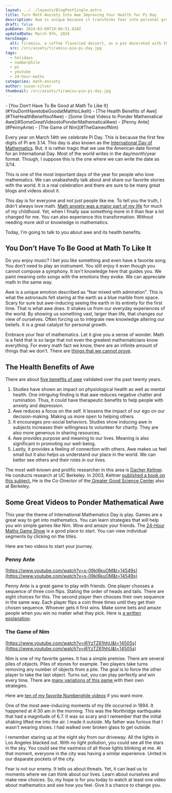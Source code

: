 ```yaml
---
layout: ../../layouts/BlogPostSingle.astro
title: Turn Math Anxiety Into Awe Improving Your Health for Pi Day
description: Awe is unique because it transforms fear into personal growth. In this way, math-anxious people can also enjoy Pi Day.
draft: false
pubDate: 2024-03-09T19:04:51.618Z
updatedDate: March 9th, 2024
heroImage:
  alt: Tiramisu, a coffee flavoried dessert, as a pie decorated with the Pi symbol for Pi day.
  src: /src/assets/tiramisu-pie-pi-day.jpg
tags:
  - holidays
  - numberphile
  - pi
  - youtube
  - 24-hour-maths
categories: math-anxiety
author: susan-silver
thumbnail: /src/assets/tiramisu-pie-pi-day.jpg
---
```


<Toc>
- [You Don’t Have To Be Good at Math To Like It](#YouDontHavetobeGoodatMathtoLikeIt)
- [The Health Benefits of Awe](#TheHealthBenefitsofAwe)
- [Some Great Videos to Ponder Mathematical Awe](#SomeGreatVideostoPonderMathematicalAwe)
  - [Penny Ante](#PennyAnte)
  - [The Game of Nim](#TheGameofNim)
</Toc>



Every year on March 14th we celebrate Pi Day. This is because the first few digits of Pi are 3.14. This day is also known as the [International Day of Mathematics](https://www.idm314.org/#theme2024). But, it is rather tragic that we use the American date format for an International Day. Most of the world writes in the day/month/year format. Though, I suppose this is the one where we can write the date as 3/14.

This is one of the most important days of the year for people who love mathematics. We can unabashedly talk about and share our favorite stories with the world. It is a real celebration and there are sure to be many great blogs and videos about it.

This day is for everyone and not just people like me. To tell you the truth, I didn't always love math. [Math anxiety was a major part of my life](https://beautyofmathematics.com/a-writers-illicit-love-affair-with-mathematics/) for much of my childhood. Yet, when I finally saw something more in it than fear a lot changed for me. You can also experience this transformation. Without needing more skill or knowledge in mathematics.

Today, I'm going to talk to you about awe and its health benefits.


## You Don’t Have To Be Good at Math To Like It <a name="YouDontHavetobeGoodatMathtoLikeIt"></a>

Do you enjoy music? I bet you like something and even have a favorite song. You don’t need to play an instrument. You still enjoy it even though you cannot compose a symphony. It isn't knowledge here that guides you. We paint meaning onto songs with the emotions they evoke. We can appreciate math in the same way.

Awe is a unique emotion described as “fear mixed with admiration". This is what the astronauts felt staring at the earth as a blue marble from space. Scary for sure but awe-inducing seeing the earth in its entirety for the first time. That is what awe does. It shakes us from our everyday experiences of the world. By showing us something vast, larger than life, that changes our view of ourselves. Often forcing us to integrate new knowledge altering our beliefs. It is a great catalyst for personal growth.

Embrace your fear of mathematics. Let it give you a sense of wonder. Math is a field that is so large that not even the greatest mathematicians know everything. For every math fact we know, there are an infinite amount of things that we don't. There are [things that we cannot prove](https://www.youtube.com/watch?v=I4pQbo5MQOs).


## The Health Benefits of Awe <a name="TheHealthBenefitsofAwe"></a>

There are about [five benefits of awe](https://www.ncbi.nlm.nih.gov/pmc/articles/PMC10018061/) validated over the past twenty years.



1. Studies have shown an impact on physiological health as well as mental health. One intriguing finding is that awe reduces negative chatter and rumination. Thus, it could have therapeutic benefits to help people with anxiety and depression.
2. Awe reduces a focus on the self. It lessens the impact of our ego on our decision-making. Making us more open to helping others.
3. It encourages pro-social behaviors. Studies show inducing awe in subjects increases their willingness to volunteer for charity. They are also more generous in sharing resources.
4. Awe provides purpose and meaning to our lives. Meaning is also significant in promoting our well-being.
5. Lastly, it provides a feeling of connection with others. Awe makes us feel small but it also helps us understand our place in the world. We can better see others and their roles in our lives.

The most well-known and prolific researcher in this area is [Dacher Keltner](https://psychology.berkeley.edu/people/dacher-keltner). He conducts research at UC Berkeley. In 2003, Keltner [published a book on this subject.](https://www.penguinrandomhouse.com/books/622175/awe-by-dacher-keltner/) He is the Co-Director of the[ Greater Good Science Center](https://greatergood.berkeley.edu/) also at Berkeley.

<a name="SomeGreatVideostoPonderMathematicalAwe"></a>
## Some Great Videos to Ponder Mathematical Awe 

This year the theme of International Mathematics Day is play. Games are a great way to get into mathematics. You can learn strategies that will help you win simple games like Nim. Wow and amaze your friends. The [24-Hour Maths Game Show](https://24hourmaths.com/gameshow) is a good place to start. You can view individual segments by clicking on the titles. 

Here are two videos to start your journey.


### Penny Ante <a name="PennyAnte"></a>

[https://www.youtube.com/watch?v=s-09kI6kuOM&t=14549s](https://www.youtube.com/watch?v=s-09kI6kuOM&t=14549s)

Penny Ante is a great game to play with friends. One player chooses a sequence of three coin flips. Stating the order of heads and tails. There are eight choices for this. The second player then chooses their own sequence in the same way. Each player flips a coin three times until they get their chosen sequence. Whoever gets it first wins. Make some bets and amaze people when you win no matter what they pick. Here is [a written explanation](https://plus.maths.org/content/os/issue55/features/nishiyama/index). 


### The Game of Nim <a name="TheGameofNim"></a>

[https://www.youtube.com/watch?v=j6YzTZ61hhU&t=14505s](https://www.youtube.com/watch?v=j6YzTZ61hhU&t=14505s)

Nim is one of my favorite games. It has a simple premise. There are several piles of objects. Piles of stones for example. Two players take turns removing any number of objects from a pile. The goal is to force the other player to take the last object. Turns out, you can play perfectly and win every time. There are [many variations of this game ](https://en.wikipedia.org/wiki/Nim)with their own strategies.

Here are [ten of my favorite Numberphile videos](https://beautyofmathematics.com/favorite-video-every-year-numberphile/) if you want more.  

One of the most awe-inducing moments of my life occurred in 1994. It happened at 4:30 am in the morning. This was the Northridge earthquake that had a magnitude of 6.7. It was so scary and I remember that the initial shaking lifted me into the air. I made it outside. My father was furious that I wasn't wearing shoes. I had walked over broken glass to get outside.

I remember staring up at the night sky from our driveway. All the lights in Los Angeles blacked out. With no light pollution, you could see all the stars in the sky. You could see the vastness of all those lights blinking at me. At that moment, everyone in the city was having a similar experience. United in our disparate pockets of the city.

Fear is not our enemy. It tells us about threats. Yet, it can lead us to moments where we can think about our lives. Learn about ourselves and make new choices. So, my hope is for you today to watch at least one video about mathematics and see how you feel. Give it a chance to change you.

<RelatedArticles oneTitle="It&#39;s National Mathematics Day in India" oneURL="/national-day-of-mathematics-india" twoTitle="Pride Cross Stitch Patterns Celebrating the Beauty of Math" twoURL="/pride-cross-stitch-patterns-celebrating-the-beauty-of-math" threeTitle="Join Me in Watching the 24 Hour Maths Stream About Math Games" threeURL="/watching-24-hour-maths-stream-about-math-games"  />